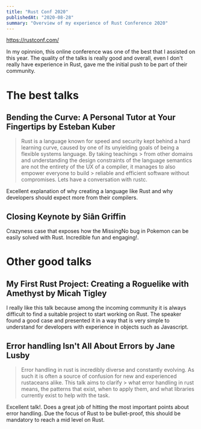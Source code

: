 ```yaml
---
title: "Rust Conf 2020"
publishedAt: "2020-08-28"
summary: "Overview of my experience of Rust Conference 2020"
---
```



https://rustconf.com/


In my opinnion, this online conference was one of the best that I assisted on this year. The quality of the talks is really good and overall, even I don't really have experience in Rust, gave me the initial push to be part of their community.

# The best talks

## Bending the Curve: A Personal Tutor at Your Fingertips by Esteban Kuber
> Rust is a language known for speed and security kept behind a hard learning curve, caused by one of its unyielding goals of being a flexible systems language. By taking teachings > from other domains and understanding the design constraints of the language semantics are not the entirety of the UX of a compiler, it manages to also empower everyone to build > reliable and efficient software without compromises. Lets have a conversation with rustc.

Excellent explanation of why creating a language like Rust and why developers should expect more from their compilers.

<ReactPlayer url='https://www.youtube.com/watch?v=Z6X7Ada0ugE' />

## Closing Keynote by Siân Griffin
Crazyness case that exposes how the MissingNo bug in Pokemon can be easily solved with Rust. Incredible fun and engaging!.
<ReactPlayer url='https://www.youtube.com/watch?v=RNsEsZbXE-4' />


# Other good talks

## My First Rust Project: Creating a Roguelike with Amethyst by Micah Tigley
I really like this talk because among the incoming community it is always difficult to find a suitable project to start working on Rust. The speaker found a good case and presented it in a way that is very simple to understand for developers with experience in objects such as Javascript.
<ReactPlayer url='https://www.youtube.com/watch?v=Z6X7Ada0ugE' />

## Error handling Isn't All About Errors by Jane Lusby
> Error handling in rust is incredibly diverse and constantly evolving. As such it is often a source of confusion for new and experienced rustaceans alike. This talk aims to clarify > what error handling in rust means, the patterns that exist, when to apply them, and what libraries currently exist to help with the task.

Excellent talk!. Does a great job of hitting the most important points about error handling. Due the focus of Rust to be bullet-proof, this should be mandatory to reach a mid level on Rust.
<ReactPlayer url='https://www.youtube.com/watch?v=rAF8mLI0naQ' />
